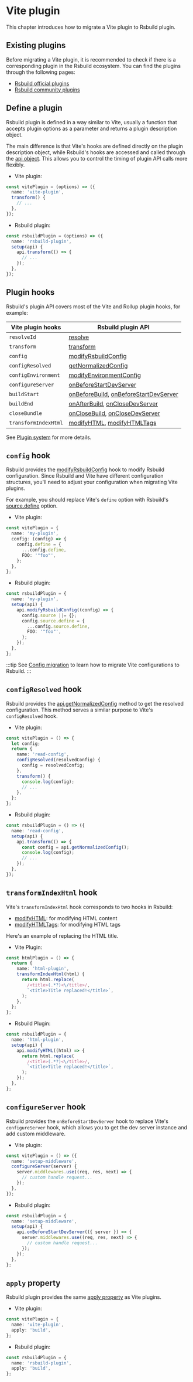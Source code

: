 # Vite plugin

This chapter introduces how to migrate a Vite plugin to Rsbuild plugin.

## Existing plugins

Before migrating a Vite plugin, it is recommended to check if there is a corresponding plugin in the Rsbuild ecosystem. You can find the plugins through the following pages:

- [Rsbuild official plugins](/plugins/list)
- [Rsbuild community plugins](https://github.com/web-infra-dev/awesome-rspack?tab=readme-ov-file#rsbuild-plugins)

## Define a plugin

Rsbuild plugin is defined in a way similar to Vite, usually a function that accepts plugin options as a parameter and returns a plugin description object.

The main difference is that Vite's hooks are defined directly on the plugin description object, while Rsbuild's hooks are accessed and called through the [api object](/plugins/dev/core). This allows you to control the timing of plugin API calls more flexibly.

- Vite plugin:

```ts title="vitePlugin.ts"
const vitePlugin = (options) => ({
  name: 'vite-plugin',
  transform() {
    // ...
  },
});
```

- Rsbuild plugin:

```ts title="rsbuildPlugin.ts"
const rsbuildPlugin = (options) => ({
  name: 'rsbuild-plugin',
  setup(api) {
    api.transform(() => {
      // ...
    });
  },
});
```

## Plugin hooks

Rsbuild's plugin API covers most of the Vite and Rollup plugin hooks, for example:

| Vite plugin hooks    | Rsbuild plugin API                                                                                                     |
| -------------------- | ---------------------------------------------------------------------------------------------------------------------- |
| `resolveId`          | [resolve](/plugins/dev/core#apiresolve)                                                                                |
| `transform`          | [transform](/plugins/dev/core#apitransform)                                                                            |
| `config`             | [modifyRsbuildConfig](/plugins/dev/hooks#modifyrsbuildconfig)                                                          |
| `configResolved`     | [getNormalizedConfig](/plugins/dev/core#apigetnormalizedconfig)                                                        |
| `configEnvironment`  | [modifyEnvironmentConfig](/plugins/dev/hooks#modifyenvironmentconfig)                                                  |
| `configureServer`    | [onBeforeStartDevServer](/plugins/dev/hooks#onbeforestartdevserver)                                                    |
| `buildStart`         | [onBeforeBuild](/plugins/dev/hooks#onbeforebuild), [onBeforeStartDevServer](/plugins/dev/hooks#onbeforestartdevserver) |
| `buildEnd`           | [onAfterBuild](/plugins/dev/hooks#onafterbuild), [onCloseDevServer](/plugins/dev/hooks#onclosedevserver)               |
| `closeBundle`        | [onCloseBuild](/plugins/dev/hooks#onclosebuild), [onCloseDevServer](/plugins/dev/hooks#onclosedevserver)               |
| `transformIndexHtml` | [modifyHTML](/plugins/dev/hooks#modifyhtml), [modifyHTMLTags](/plugins/dev/hooks#modifyhtmltags)                       |

See [Plugin system](/plugins/dev/index) for more details.

## `config` hook

Rsbuild provides the [modifyRsbuildConfig](/plugins/dev/hooks#modifyrsbuildconfig) hook to modify Rsbuild configuration. Since Rsbuild and Vite have different configuration structures, you'll need to adjust your configuration when migrating Vite plugins.

For example, you should replace Vite's `define` option with Rsbuild's [source.define](/config/source/define) option.

- Vite plugin:

```ts title="vitePlugin.ts"
const vitePlugin = {
  name: 'my-plugin',
  config: (config) => {
    config.define = {
      ...config.define,
      FOO: '"foo"',
    };
  },
};
```

- Rsbuild plugin:

```ts title="rsbuildPlugin.ts"
const rsbuildPlugin = {
  name: 'my-plugin',
  setup(api) {
    api.modifyRsbuildConfig((config) => {
      config.source ||= {};
      config.source.define = {
        ...config.source.define,
        FOO: '"foo"',
      };
    });
  },
};
```

:::tip
See [Config migration](/guide/migration/vite#config-migration) to learn how to migrate Vite configurations to Rsbuild.
:::

## `configResolved` hook

Rsbuild provides the [api.getNormalizedConfig](/plugins/dev/core#apigetnormalizedconfig) method to get the resolved configuration. This method serves a similar purpose to Vite's `configResolved` hook.

- Vite plugin:

```ts title="vitePlugin.ts"
const vitePlugin = () => {
  let config;
  return {
    name: 'read-config',
    configResolved(resolvedConfig) {
      config = resolvedConfig;
    },
    transform() {
      console.log(config);
      // ...
    },
  };
};
```

- Rsbuild plugin:

```ts title="rsbuildPlugin.ts"
const rsbuildPlugin = () => ({
  name: 'read-config',
  setup(api) {
    api.transform(() => {
      const config = api.getNormalizedConfig();
      console.log(config);
      // ...
    });
  },
});
```

## `transformIndexHtml` hook

Vite's `transformIndexHtml` hook corresponds to two hooks in Rsbuild:

- [modifyHTML](/plugins/dev/hooks#modifyhtml): for modifying HTML content
- [modifyHTMLTags](/plugins/dev/hooks#modifyhtmltags): for modifying HTML tags

Here's an example of replacing the HTML title.

- Vite Plugin:

```ts title="vitePlugin.ts"
const htmlPlugin = () => {
  return {
    name: 'html-plugin',
    transformIndexHtml(html) {
      return html.replace(
        /<title>(.*?)<\/title>/,
        `<title>Title replaced!</title>`,
      );
    },
  };
};
```

- Rsbuild Plugin:

```ts title="rsbuildPlugin.ts"
const rsbuildPlugin = {
  name: 'html-plugin',
  setup(api) {
    api.modifyHTML((html) => {
      return html.replace(
        /<title>(.*?)<\/title>/,
        `<title>Title replaced!</title>`,
      );
    });
  },
};
```

## `configureServer` hook

Rsbuild provides the `onBeforeStartDevServer` hook to replace Vite's `configureServer` hook, which allows you to get the dev server instance and add custom middleware.

- Vite plugin:

```ts title="vitePlugin.ts"
const vitePlugin = () => ({
  name: 'setup-middleware',
  configureServer(server) {
    server.middlewares.use((req, res, next) => {
      // custom handle request...
    });
  },
});
```

- Rsbuild plugin:

```ts title="rsbuildPlugin.ts"
const rsbuildPlugin = {
  name: 'setup-middleware',
  setup(api) {
    api.onBeforeStartDevServer(({ server }) => {
      server.middlewares.use((req, res, next) => {
        // custom handle request...
      });
    });
  },
};
```

## `apply` property

Rsbuild plugin provides the same [apply property](/plugins/dev/core#conditional-application) as Vite plugins.

- Vite plugin:

```ts title="vitePlugin.ts"
const vitePlugin = {
  name: 'vite-plugin',
  apply: 'build',
};
```

- Rsbuild plugin:

```ts title="rsbuildPlugin.ts"
const rsbuildPlugin = {
  name: 'rsbuild-plugin',
  apply: 'build',
};
```
